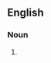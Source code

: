 ==English==

===Noun===
{{head|en|noun plural form|head=[[photo]] [[op]]s}}

# {{plural of|photo op|lang=en}}